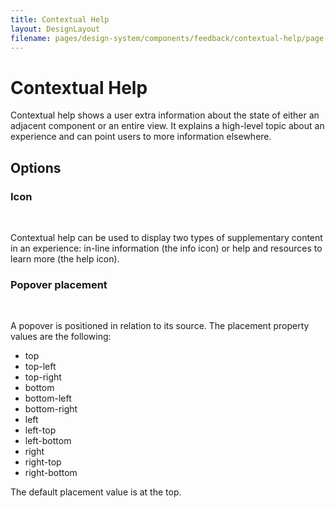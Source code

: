 ```yaml
---
title: Contextual Help
layout: DesignLayout
filename: pages/design-system/components/feedback/contextual-help/page.mdx
---
```



# Contextual Help

Contextual help shows a user extra information about the state of either an adjacent component or an entire view. It explains a high-level topic about an experience and can point users to more information elsewhere.

<MainView />

## Options

### Icon

<OptionsView />

&nbsp;

Contextual help can be used to display two types of supplementary
content in an experience: in-line information (the info icon) or help
and resources to learn more (the help icon).

### Popover placement

<PlacementView />

&nbsp;

A popover is positioned in relation to its source. The placement
property values are the following:

- top
- top-left
- top-right
- bottom
- bottom-left
- bottom-right
- left
- left-top
- left-bottom
- right
- right-top
- right-bottom

The default placement value is at the top.
